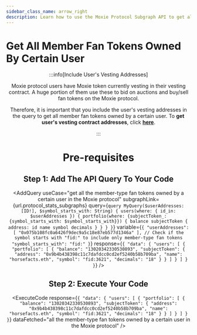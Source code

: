 ```yaml
---
sidebar_class_name: arrow_right
description: Learn how to use the Moxie Protocol Subgraph API to get all the member-type fan tokens owned by a certain user in the Moxie protocol.
---
```



# Get All Member Fan Tokens Owned By Certain User

<Header
  useCase="get all the member-type fan tokens owned by a certain user in the Moxie protocol"
  apiName="Moxie Protocol Subgraph"
/>

:::info[Include User's Vesting Addresses]

Moxie protocol users have Moxie token currently vesting in their vesting contract. A huge portion of them use these to bid on auctions and buy/sell fan tokens on the Moxie protocol.

Therefore, it is important that you include the user's vesting addresses in the query to get all member fan tokens owned by a certain user. To **get user's vesting contract addresses**, click [**here**](../vesting/01-get-users-vesting-contract-addresses.mdx).

:::

# Pre-requisites

<Prerequisites />

## Step 1: Add The API Query To Your Code

<AddQuery
  useCase="get all the member-type fan tokens owned by a certain user in the Moxie protocol"
  subgraphLink={url.protocol_stats_subgraphs}
  query={`query MyQuery($userAddresses: [ID!], $symbol_starts_with: String) {
  users(where: { id_in: $userAddresses }) {
    portfolio(where: {subjectToken_: {symbol_starts_with: $symbol_starts_with}}) {
      balance
      subjectToken {
        address: id
        name
        symbol
        decimals
      }
    }
  }
}`}
  variable={`{
  "userAddresses": [
    "0x075b108fc0a6426f9dec9a5c18e87eb577d1346a"
  ],
  // Check if the symbol starts with "fid:" to include only member-type fan tokens
  "symbol_starts_with": "fid:"
}`}
  response={`{
  "data": {
    "users": [
      {
        "portfolio": [
          {
            "balance": "13020342330530893",
            "subjectToken": {
              "address": "0x9b4b438398c11c7dafdcc0cd2ef5240b58b709ba",
              "name": "horsefacts.eth",
              "symbol": "fid:3621",
              "decimals": "18"
            }
          }
        ]
      }
    ]
  }
}`}
/>

## Step 2: Execute Your Code

<ExecuteCode
  response={`{
  "data": {
    "users": [
      {
        "portfolio": [
          {
            "balance": "13020342330530893",
            "subjectToken": {
              "address": "0x9b4b438398c11c7dafdcc0cd2ef5240b58b709ba",
              "name": "horsefacts.eth",
              "symbol": "fid:3621",
              "decimals": "18"
            }
          }
        ]
      }
    ]
  }
}`}
  dataFetched="all the member-type fan tokens owned by a certain user in the Moxie protocol"
/>

<DeveloperSupport />
